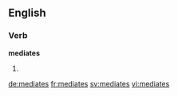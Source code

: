 ==English==

===Verb===
'''mediates'''

# {{third-person singular of|mediate}}

[[de:mediates]]
[[fr:mediates]]
[[sv:mediates]]
[[vi:mediates]]